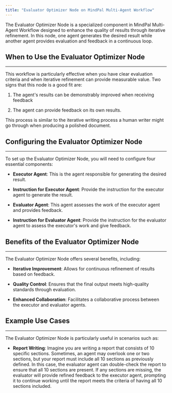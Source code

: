```yaml
---
title: "Evaluator Optimizer Node on MindPal Multi-Agent Workflow"
---
```


The Evaluator Optimizer Node is a specialized component in MindPal Multi-Agent Workflow designed to enhance the quality of results through iterative refinement. In this node, one agent generates the desired result while another agent provides evaluation and feedback in a continuous loop.

## When to Use the Evaluator Optimizer Node

***

This workflow is particularly effective when you have clear evaluation criteria and when iterative refinement can provide measurable value. Two signs that this node is a good fit are:

1. The agent's results can be demonstrably improved when receiving feedback

2. The agent can provide feedback on its own results.

This process is similar to the iterative writing process a human writer might go through when producing a polished document.

## Configuring the Evaluator Optimizer Node

***

To set up the Evaluator Optimizer Node, you will need to configure four essential components:

* **Executor Agent**: This is the agent responsible for generating the desired result.

* **Instruction for Executor Agent**: Provide the instruction for the executor agent to generate the result.

* **Evaluator Agent**: This agent assesses the work of the executor agent and provides feedback.

* **Instruction for Evaluator Agent**: Provide the instruction for the evaluator agent to assess the executor's work and give feedback.

## Benefits of the Evaluator Optimizer Node

***

The Evaluator Optimizer Node offers several benefits, including:

* **Iterative Improvement**: Allows for continuous refinement of results based on feedback.

* **Quality Control**: Ensures that the final output meets high-quality standards through evaluation.

* **Enhanced Collaboration**: Facilitates a collaborative process between the executor and evaluator agents.

## Example Use Cases

***

The Evaluator Optimizer Node is particularly useful in scenarios such as:

* **Report Writing**: Imagine you are writing a report that consists of 10 specific sections. Sometimes, an agent may overlook one or two sections, but your report must include all 10 sections as previously defined. In this case, the evaluator agent can double-check the report to ensure that all 10 sections are present. If any sections are missing, the evaluator will provide refined feedback to the executor agent, prompting it to continue working until the report meets the criteria of having all 10 sections included.